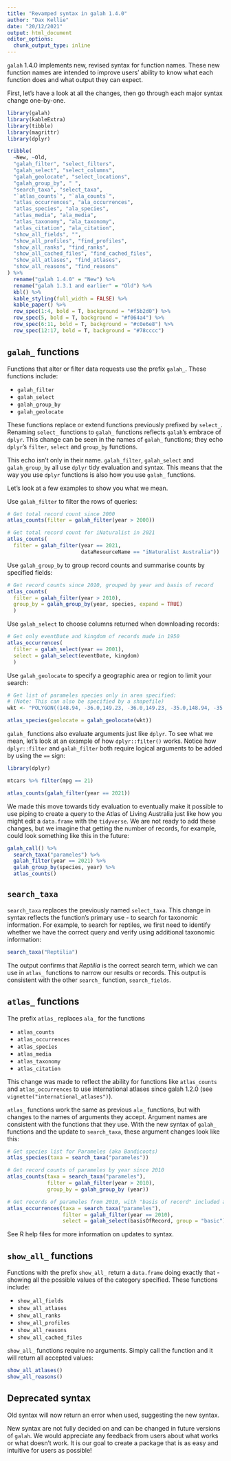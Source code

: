 ```yaml
---
title: "Revamped syntax in galah 1.4.0"
author: "Dax Kellie"
date: "20/12/2021"
output: html_document
editor_options: 
  chunk_output_type: inline
---
```


`galah` 1.4.0 implements new, revised syntax for function names. These new function names are intended to improve users' ability to know what each function does and what output they can expect. <br>

First, let's have a look at all the changes, then go through each major syntax change one-by-one.

```r
library(galah)
library(kableExtra)
library(tibble)
library(magrittr)
library(dplyr)

tribble(
  ~New, ~Old,
  "galah_filter", "select_filters",
  "galah_select", "select_columns",
  "galah_geolocate", "select_locations",
  "galah_group_by", " ",
  "search_taxa", "select_taxa",
  "`atlas_counts`", "`ala_counts`",
  "atlas_occurrences", "ala_occurrences",
  "atlas_species", "ala_species",
  "atlas_media", "ala_media",
  "atlas_taxonomy", "ala_taxonomy",
  "atlas_citation", "ala_citation",
  "show_all_fields", "",
  "show_all_profiles", "find_profiles",
  "show_all_ranks", "find_ranks",
  "show_all_cached_files", "find_cached_files",
  "show_all_atlases", "find_atlases",
  "show_all_reasons", "find_reasons"
) %>% 
  rename("galah 1.4.0" = "New") %>% 
  rename("galah 1.3.1 and earlier" = "Old") %>%
  kbl() %>%
  kable_styling(full_width = FALSE) %>%
  kable_paper() %>%
  row_spec(1:4, bold = T, background = "#f5b2d0") %>%
  row_spec(5, bold = T, background = "#f064a4") %>% 
  row_spec(6:11, bold = T, background = "#c0e6e8") %>%
  row_spec(12:17, bold = T, background = "#78cccc")
```


## `galah_` functions

Functions that alter or filter data requests use the prefix `galah_`. These functions include:

-   `galah_filter`
-   `galah_select`
-   `galah_group_by`
-   `galah_geolocate`

These functions replace or extend functions previously prefixed by `select_`. Renaming `select_` functions to `galah_` functions reflects `galah`'s embrace of `dplyr`. This change can be seen in the names of `galah_` functions; they echo `dplyr`'s `filter`, `select` and `group_by` functions.

This echo isn't only in their name. `galah_filter`, `galah_select` and `galah_group_by` all use `dplyr` tidy evaluation and syntax. This means that the way you use `dplyr` functions is also how you use `galah_` functions.

Let's look at a few examples to show you what we mean.

Use `galah_filter` to filter the rows of queries:

```r
# Get total record count since 2000
atlas_counts(filter = galah_filter(year > 2000))

# Get total record count for iNaturalist in 2021
atlas_counts(
  filter = galah_filter(year == 2021,
                        dataResourceName == "iNaturalist Australia"))
```

Use `galah_group_by` to group record counts and summarise counts by specified fields:

```r
# Get record counts since 2010, grouped by year and basis of record
atlas_counts(
  filter = galah_filter(year > 2010),
  group_by = galah_group_by(year, species, expand = TRUE)
  )
```

Use `galah_select` to choose columns returned when downloading records:

```r
# Get only eventDate and kingdom of records made in 1950
atlas_occurrences(
  filter = galah_select(year == 2001),
  select = galah_select(eventDate, kingdom)
  )
```

Use `galah_geolocate` to specify a geographic area or region to limit your search:

```r
# Get list of parameles species only in area specified:
# (Note: This can also be specified by a shapefile)
wkt <- "POLYGON((148.94, -36.0,149.23, -36.0,149.23, -35.0,148.94, -35.0,148.94, -36.0]))"

atlas_species(geolocate = galah_geolocate(wkt))
```

`galah_` functions also evaluate arguments just like `dplyr`. To see what we mean, let's look at an example of how `dplyr::filter()` works. Notice how `dplyr::filter` and `galah_filter` both require logical arguments to be added by using the `==` sign:

```r
library(dplyr)

mtcars %>% filter(mpg == 21)
```

```r
atlas_counts(galah_filter(year == 2021))
```

We made this move towards tidy evaluation to eventually make it possible to use piping to create a query to the Atlas of Living Australia just like how you might edit a `data.frame` with the `tidyverse`. We are not ready to add these changes, but we imagine that getting the number of records, for example, could look something like this in the future:

```r
galah_call() %>%
  search_taxa("parameles") %>%
  galah_filter(year == 2021) %>%
  galah_group_by(species, year) %>%
  atlas_counts()
```


## `search_taxa`

`search_taxa` replaces the previously named `select_taxa`. This change in syntax reflects the function's primary use - to search for taxonomic information. For example, to search for reptiles, we first need to identify whether we have the correct query and verify using additional taxonomic information:

```r
search_taxa("Reptilia")
```

The output confirms that *Reptilia* is the correct search term, which we can use in `atlas_` functions to narrow our results or records. This output is consistent with the other `search_` function, `search_fields`.


## `atlas_` functions

The prefix `atlas_` replaces `ala_` for the functions

-   `atlas_counts`
-   `atlas_occurrences`
-   `atlas_species`
-   `atlas_media`
-   `atlas_taxonomy`
-   `atlas_citation`

This change was made to reflect the ability for functions like `atlas_counts` and `atlas_occurrences` to use international atlases since galah 1.2.0 (see `vignette("international_atlases")`).

`atlas_` functions work the same as previous `ala_` functions, but with changes to the names of arguments they accept. Argument names are consistent with the functions that they use. With the new syntax of `galah_` functions and the update to `search_taxa`, these argument changes look like this:

```r
# Get species list for Parameles (aka Bandicoots)
atlas_species(taxa = search_taxa("parameles"))

# Get record counts of parameles by year since 2010
atlas_counts(taxa = search_taxa("parameles"),
             filter = galah_filter(year > 2010),
             group_by = galah_group_by (year))

# Get records of parameles from 2010, with "basis of record" included as a column
atlas_occurrences(taxa = search_taxa("parameles"),
                  filter = galah_filter(year == 2010),
                  select = galah_select(basisOfRecord, group = "basic"))
```

See R help files for more information on updates to syntax.


## `show_all_` functions

Functions with the prefix `show_all_` return a `data.frame` doing exactly that - showing all the possible values of the category specified. These functions include:

-   `show_all_fields`
-   `show_all_atlases`
-   `show_all_ranks`
-   `show_all_profiles`
-   `show_all_reasons`
-   `show_all_cached_files`

`show_all_` functions require no arguments. Simply call the function and it will return all accepted values:

```r
show_all_atlases()
show_all_reasons()
```


## Deprecated syntax

Old syntax will now return an error when used, suggesting the new syntax. 

New syntax are not fully decided on and can be changed in future versions of `galah`. We would appreciate any feedback from users about what works or what doesn't work. It is our goal to create a package that is as easy and intuitive for users as possible!

